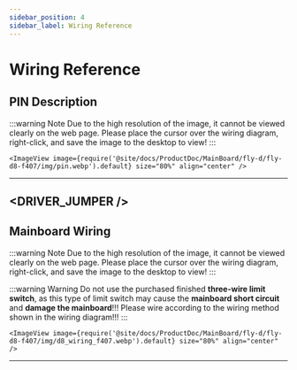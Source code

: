 ```yaml
---
sidebar_position: 4
sidebar_label: Wiring Reference
---
```




# Wiring Reference
## PIN Description

:::warning Note
Due to the high resolution of the image, it cannot be viewed clearly on the web page. Please place the cursor over the wiring diagram, right-click, and save the image to the desktop to view!
:::

    <ImageView image={require('@site/docs/ProductDoc/MainBoard/fly-d/fly-d8-f407/img/pin.webp').default} size="80%" align="center" />
---

<DRIVER_JUMPER />
---

## Mainboard Wiring

:::warning Note
Due to the high resolution of the image, it cannot be viewed clearly on the web page. Please place the cursor over the wiring diagram, right-click, and save the image to the desktop to view!
:::

:::warning Warning
Do not use the purchased finished **three-wire limit switch**, as this type of limit switch may cause the **mainboard short circuit** and **damage the mainboard**!!! Please wire according to the wiring method shown in the wiring diagram!!!
:::

    <ImageView image={require('@site/docs/ProductDoc/MainBoard/fly-d/fly-d8-f407/img/d8_wiring_f407.webp').default} size="80%" align="center" />
---
